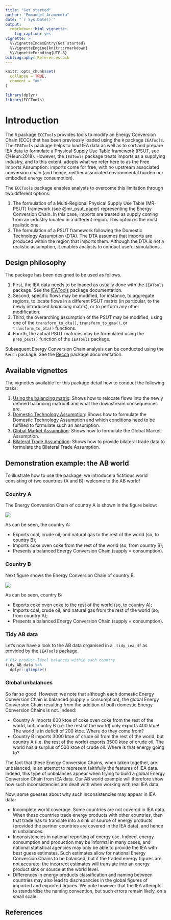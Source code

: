 ```yaml
---
title: "Get started"
author: "Emmanuel Aramendia"
date: "`r Sys.Date()`"
output: 
  rmarkdown::html_vignette:
    fig_caption: yes
vignette: >
  %\VignetteIndexEntry{Get started}
  %\VignetteEngine{knitr::rmarkdown}
  %\VignetteEncoding{UTF-8}
bibliography: References.bib
---
```


```r
knitr::opts_chunk$set(
  collapse = TRUE,
  comment = "#>"
)
```

```r
library(dplyr)
library(ECCTools)
```

# Introduction

The `R` package `ECCTools` provides tools to modify an Energy Conversion Chain (ECC) that has been previously loaded using the `R` package `IEATools`. The `IEATools` package helps to load IEA data as well as to sort and prepare IEA data to formulate a Physical Supply Use Table framework (PSUT, see @Heun:2018). However, the `IEATools` package treats imports as a supplying industry, and to this extent, adopts what we refer here to as the Free Imports Assumption: imports come for free, with no upstream associated conversion chain (and hence, neither associated environmental burden nor embodied energy consumption).

The `ECCTools` package enables analysts to overcome this limitation through two different options:

1. The formulation of a Multi-Regional Physical Supply Use Table (MR-PSUT) framework (see @mr_psut_paper) representing the Energy Conversion Chain. In this case, imports are treated as supply coming from an industry located in a different region. This option is the most realistic one.
2. The formulation of a PSUT framework following the Domestic Technology Assumption (DTA). The DTA assumes that imports are produced within the region that imports them. Although the DTA is not a realistic assumption, it enables analysts to conduct useful simulations.


## Design philosophy

The package has been designed to be used as follows.

1. First, the IEA data needs to be loaded as usually done with the `IEATools` package. See the [IEATools](https://matthewheun.github.io/IEATools/) package documentation.
2. Second, specific flows may be modified, for instance, to aggregate regions, to locate flows in a different PSUT matrix (in particular, to the newly introduced *balancing* matrix), or to perform any other modification.
3. Third, the overarching assumption of the PSUT may be modified, using one of the `transform_to_dta()`, `transform_to_gma()`, or `transform_to_bta()` functions.
4. Fourth, the actual PSUT matrices may be formulated using the `prep_psut()` function of the `IEATools` package.

Subsequent Energy Conversion Chain analysis can be conducted using the `Recca` package. See the [Recca](https://matthewheun.github.io/Recca/) package documentation.


## Available vignettes

The vignettes available for this package detail how to conduct the following tasks:

1.  [Using the balancing matrix](balancing_matrix.html): Shows how to relocate flows into the newly defined balancing matrix **B** and what the downstream consequences are.
2.  [Domestic Technology Assumption](transform_to_dta.html): Shows how to formulate the Domestic Technology Assumption and which conditions need to be fulfilled to formulate such an assumption.
3.  [Global Market Assumption](transform_to_gma.html): Shows how to formulate the Global Market Assumption.
4.  [Bilateral Trade Assumption](transform_to_bta.html): Shows how to provide bilateral trade data to formulate the Bilateral Trade Assumption.


## Demonstration example: the AB world

To illustrate how to use the package, we introduce a fictitious world consisting of two countries (A and B): welcome to the AB world! 

### Country A

The Energy Conversion Chain of country A is shown in the figure below:

![](figs/Country_A_ECC.png)

As can be seen, the country A:

* Exports coal, crude oil, and natural gas to the rest of the world (so, to country B);
* Imports coke oven coke from the rest of the world (so, from country B);
* Presents a balanced Energy Conversion Chain (supply = consumption).

### Country B

Next figure shows the Energy Conversion Chain of country B.

![](figs/Country_B_ECC.png)

As can be seen, country B:

* Exports coke oven coke to the rest of the world (so, to country A);
* Imports coal, crude oil, and natural gas from the rest of the world (so, from country A);
* Presents a balanced Energy Conversion Chain (supply = consumption).

### Tidy AB data

Let's now have a look to the AB data organised in a `.tidy_iea_df` as provided by the `IEATools` package.

```r
# Fix product-level balances within each country
tidy_AB_data %>% 
  dplyr::glimpse()
```


### Global unbalances

So far so good. However, we note that although each domestic Energy Conversion Chain is balanced (supply = consumption), the global Energy Conversion Chain resulting from the addition of both domestic Energy Conversion Chains is not. Indeed:

* Country A imports 600 ktoe of coke oven coke from the rest of the world, but country B (i.e.\ the rest of the world) only exports 400 ktoe! The world is in deficit of 200 ktoe. Where do they come from?
* Country B imports 3000 ktoe of crude oil from the rest of the world, but country A (i.e.\ the rest of the world) exports 3500 ktoe of crude oil. The world has a surplus of 500 ktoe of crude oil. Where is that energy going to?

The fact that these Energy Conversion Chains, when taken together, are unbalanced, is an attempt to represent faithfully the features of IEA data. Indeed, this type of unbalances appear when trying to build a global Energy Conversion Chain from IEA data. Our AB world example will therefore show how such inconsistencies are dealt with when working with real IEA data.

Now, some guesses about why such inconsistencies may appear in IEA data:

* Incomplete world coverage. Some countries are not covered in IEA data. When these countries trade energy products with other countries, then that trade has to translate into a sink or source of energy products (provided the partner countries are covered in the IEA data), and hence in unbalances.
* Inconsistencies in national reporting of energy use. Indeed, energy consumption and production may be informal in many cases, and national statistical agencies may only be able to provide the IEA with best guess estimates. Such estimates allow for national Energy Conversion Chains to be balanced, but if the traded energy figures are not accurate, the incorrect estimates will translate into an energy product sink or source at the world level.
* Differences in energy products classification and naming between countries may also lead to discrepancies in the global figures of imported and exported figures. We note however that the IEA attempts to standardise the naming convention, but such errors remain likely, on a small scale.


## References
